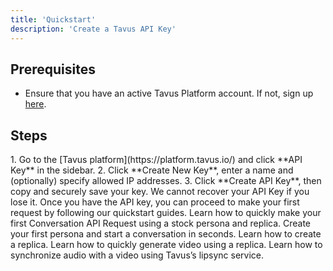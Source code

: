 ```yaml
---
title: 'Quickstart'
description: 'Create a Tavus API Key'
---
```


## Prerequisites
- Ensure that you have an active Tavus Platform account. If not, sign up [here](https://platform.tavus.io/auth/sign-up).

## Steps

<Steps>
<Step title="Step 1: Create an API key">
1. Go to the [Tavus platform](https://platform.tavus.io/) and click **API Key** in the sidebar.
2. Click **Create New Key**, enter a name and (optionally) specify allowed IP addresses.
3. Click **Create API Key**, then copy and securely save your key.
<Warning>
We cannot recover your API Key if you lose it.
</Warning>
</Step>
<Step title="Step 2: Make your first request">
Once you have the API key, you can proceed to make your first request by following our quickstart guides.
<CardGroup cols={2}>
<Card title="Conversational Video Interface" icon="messages" href="/sections/conversational-video-interface/conversation/quickstart">
Learn how to quickly make your first Conversation API Request using a stock persona and replica.
</Card>
<Card title="Persona" icon="person-simple" href="/sections/conversational-video-interface/persona/full-mode">
Create your first persona and start a conversation in seconds.
</Card>
<Card title="Replica" icon="user-group" href="/sections/replica/quickstart">
Learn how to create a replica.
</Card>
<Card title="Video Generation" icon="video" href="/sections/video/quickstart">
Learn how to quickly generate video using a replica.
</Card>
<Card title="Lipsync" icon="lips" href="/sections/lipsync/quickstart">
Learn how to synchronize audio with a video using Tavus’s lipsync service.
</Card>
</CardGroup>
</Step>
</Steps>